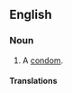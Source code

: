==English==

===Noun===
{{en-noun|sg=[[french]] [[letter]]}}

# {{idiomatic|euphemism}} A [[condom]].

====Translations====
{{trans-see|condom}}